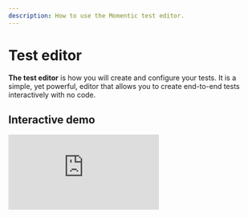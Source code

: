 ```yaml
---
description: How to use the Momentic test editor.
---
```


# Test editor

**The test editor** is how you will create and configure your tests. It is a simple, yet powerful, editor that allows you to create end-to-end tests interactively with no code.

## Interactive demo

<div
  style={{
    position: "relative",
    paddingBottom: "calc(70.63696369636963% + 88px)",
    height: 0,
  }}
  className="mt-6"
>
  <iframe
    src="https://app.supademo.com/embed/vMhNTqNO23lDmuhBgVvF-"
    frameBorder="0"
    allowFullScreen
    style={{
      position: "absolute",
      top: 0,
      left: 0,
      width: "100%",
      height: "100%",
    }}
  ></iframe>
</div>
